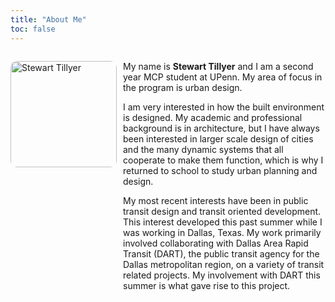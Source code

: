 ```yaml
---
title: "About Me"
toc: false
---
```


<div style="display: flex; gap: 10px; align-items: flex-start;">

<img src="./images/stewart.jpg" alt="Stewart Tillyer" style="width: 170px; border-radius: 10px;">

<div>
  <p>My name is **Stewart Tillyer** and I am a second year MCP student at UPenn. My area of focus in the program is urban design. </p>

  <p>I am very interested in how the built environment is designed. My academic and professional background is in architecture, but I have always been interested in larger scale design of cities and the many dynamic systems that all cooperate to make them function, which is why I returned to school to study urban planning and design. </p>
  
  <p>My most recent interests have been in public transit design and transit oriented development. This interest developed this past summer while I was working in Dallas, Texas. My work primarily involved collaborating with Dallas Area Rapid Transit (DART), the public transit agency for the Dallas metropolitan region, on a variety of transit related projects. My involvement with DART this summer is what gave rise to this project.
  
</div>

</div>